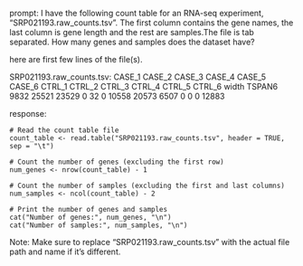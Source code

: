 prompt:
I have the following count table for an RNA-seq experiment, "SRP021193.raw_counts.tsv". The first column contains the gene names, the last column is gene length and the rest are samples.The file is tab separated. How many genes and samples does the dataset have?

here are first few lines of the file(s).

SRP021193.raw_counts.tsv:
CASE_1	CASE_2	CASE_3	CASE_4	CASE_5	CASE_6	CTRL_1	CTRL_2	CTRL_3	CTRL_4	CTRL_5	CTRL_6	width
TSPAN6	9832	25521	23529	0	32	0	10558	20573	6507	0	0	0	12883


response:
```
# Read the count table file
count_table <- read.table("SRP021193.raw_counts.tsv", header = TRUE, sep = "\t")

# Count the number of genes (excluding the first row)
num_genes <- nrow(count_table) - 1

# Count the number of samples (excluding the first and last columns)
num_samples <- ncol(count_table) - 2

# Print the number of genes and samples
cat("Number of genes:", num_genes, "\n")
cat("Number of samples:", num_samples, "\n")
```
Note: Make sure to replace "SRP021193.raw_counts.tsv" with the actual file path and name if it's different.
